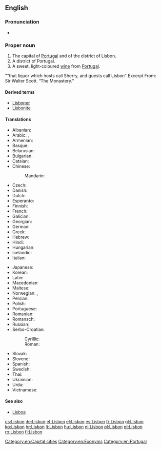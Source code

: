 ==English==
{{wikipedia}}

===Pronunciation===
* {{IPA|/ˈlɪzbən/|lang=en}}

===Proper noun===
{{en-proper noun}}

# The capital of [[Portugal]] and of the district of Lisbon.
# A district of Portugal.
# A sweet, light-coloured [[wine]] from [[Portugal]].

"“that liquor which hosts call Sherry, and guests call Lisbon" 
Excerpt From: Sir Walter Scott. “The Monastery.” 

====Derived terms====
* [[Lisboner]]
* [[Lisbonite]]

====Translations====
{{trans-top|capital of Portugal}}
* Albanian: {{t-|sq|Lisbonës}}
* Arabic: {{t-|ar|لشبونة|f|tr=lishbuuna}}, {{qualifier|archaic}} {{t-|ar|أشبونة|f|tr=ʔushbuna|sc=Arab}}
* Armenian: {{t-|hy|Լիսաբոն|tr=Lisabon}}
* Basque: {{t+|eu|Lisboa}}
* Belarusian: {{t-|be|Лісабон|m|tr=Lisabón}}
* Bulgarian: {{t-|bg|Лисабон|m|tr=Lisabon}}
* Catalan: {{t-|ca|Lisboa|f}}
* Chinese:
*: Mandarin: {{t-|cmn|里斯本|tr=Lǐsīběn|sc=Hani}}
* Czech: {{t+|cs|Lisabon|m}}
* Danish: {{t-|da|Lissabon}}
* Dutch: {{t-|nl|Lissabon}}
* Esperanto: {{t-|eo|Lisbono}}
* Finnish: {{t+|fi|Lissabon}}
* French: {{t+|fr|Lisbonne|f}}
* Galician: {{t|gl|Lisboa|f}}
* Georgian: {{t-|ka|ლისაბონი|tr=lisaboni|sc=Geor}}
* German: {{t+|de|Lissabon|n}}
* Greek: {{t-|el|Λισσαβώνα|f|tr=Lissabóna}}
* Hebrew: {{t-|he|ליסבון}}
* Hindi: {{t-|hi|लिस्बन|tr=lisban}}
* Hungarian: {{t+|hu|Lisszabon}}
* Icelandic: {{t-|is|Lissabon|n}}
* Italian: {{t-|it|Lisbona|f}}
{{trans-mid}}
* Japanese: {{t-|ja|リスボン|tr=Risubon}}
* Korean: {{t+|ko|리스본|tr=Riseubon|sc=Hang}}
* Latin: {{t-|la|Olisipo|f|alt=Olisīpō}}
* Macedonian: {{t-|mk|Лисабон|m|tr=Lísabon}}
* Maltese: {{t-|mt|Lisbona}}
* Norwegian: {{t+|no|Lisboa}}, {{t+|no|Lissabon}}
* Persian: {{t-|fa|لیسبون|tr=Lisbon}}
* Polish: {{t+|pl|Lizbona|f}}
* Portuguese: {{t+|pt|Lisboa|f}}
* Romanian: {{t+|ro|Lisabona}}
* Romansch: {{t-|rm|Lisbona|f}}
* Russian: {{t-|ru|Лиссабон|m|tr=Lissabón}}
* Serbo-Croatian:
*: Cyrillic: {{t-|sh|Лисабон|m|sc=Cyrl}}
*: Roman: {{t-|sh|Lisabon|m}}
* Slovak: {{t-|sk|Lisabon|m}}
* Slovene: {{t+|sl|Lizbona|alt=Lizbóna|f}}
* Spanish: {{t+|es|Lisboa|f}}
* Swedish: {{t+|sv|Lissabon}}
* Thai: {{t+|th|ลิสบอน|tr=lisbon}}
* Ukrainian: {{t-|uk|Лісабон|m|tr=Lisabón}}
* Urdu: {{t-|ur|لسبن|tr=lisban}}
* Vietnamese: {{t-|vi|Lisboa}}
{{trans-bottom}}

====See also====
* [[Lisboa]]

[[Category:en:Capital cities]]
[[Category:en:Exonyms]]
[[Category:en:Portugal]]

[[cs:Lisbon]]
[[de:Lisbon]]
[[et:Lisbon]]
[[el:Lisbon]]
[[es:Lisbon]]
[[fr:Lisbon]]
[[gl:Lisbon]]
[[ko:Lisbon]]
[[hr:Lisbon]]
[[lt:Lisbon]]
[[hu:Lisbon]]
[[nl:Lisbon]]
[[pl:Lisbon]]
[[pt:Lisbon]]
[[ro:Lisbon]]
[[fi:Lisbon]]